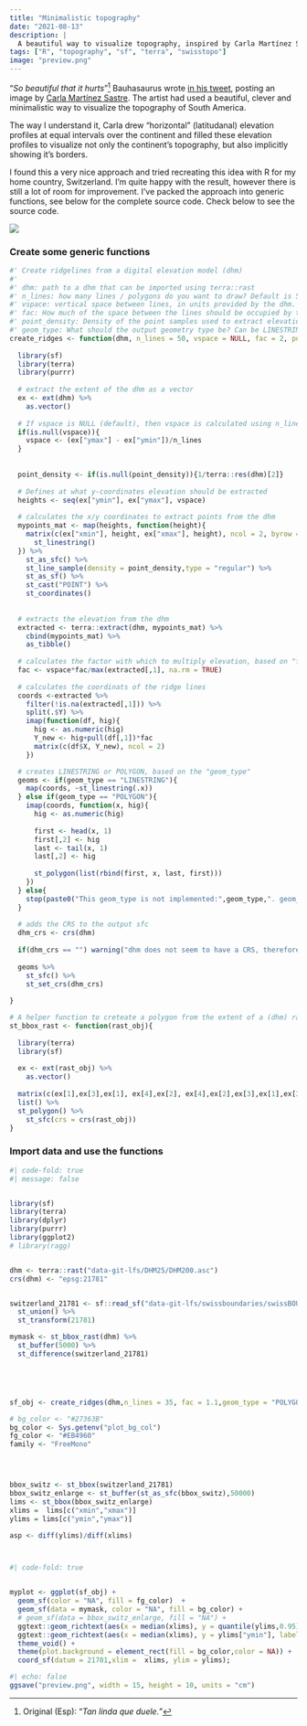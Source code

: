 ```yaml
---
title: "Minimalistic topography"
date: "2021-08-13"
description: |
  A beautiful way to visualize topography, inspired by Carla Martínez Sastre
tags: ["R", "topography", "sf", "terra", "swisstopo"]
image: "preview.png"
---
```




"*So beautiful that it hurts*"[^original] Bauhasaurus wrote [in his tweet](https://twitter.com/alejandrocsome/status/1403754901541470219?s=20), posting an image by [Carla Martínez Sastre](https://www.instagram.com/funkiecharlie/). The artist had used a beautiful, clever and minimalistic way to visualize the topography of South America. 

The way I understand it, Carla drew "horizontal" (latitudanal) elevation profiles at equal intervals over the continent and filled these elevation profiles to visualize not only the continent's topography, but also implicitly showing it's borders. 

I found this a very nice approach and tried recreating this idea with R for my home country, Switzerland. I'm quite happy with the result, however there is still a lot of room for improvement. I've packed the approach into generic functions, see below for the complete source code.
Check below to see the source code.
 
[^original]: Original (Esp): "*Tan linda que duele.*" 


![](preview.png)


### Create some generic functions 

```r


#' Create ridgelines from a digital elevation model (dhm)
#'
#' dhm: path to a dhm that can be imported using terra::rast
#' n_lines: how many lines / polygons do you want to draw? Default is 50
#' vspace: vertical space between lines, in units provided by the dhm. This overrides n_lines
#' fac: How much of the space between the lines should be occupied by the hightest elevation?
#' point_density: Density of the point samples used to extract elevation. Defaults to the inverse of the raster resolution
#' geom_type: What should the output geometry type be? Can be LINESTRING or POLYGON
create_ridges <- function(dhm, n_lines = 50, vspace = NULL, fac = 2, point_density = NULL, geom_type = "LINESTRING"){
  
  library(sf)
  library(terra)
  library(purrr)
  
  # extract the extent of the dhm as a vector
  ex <- ext(dhm) %>%
    as.vector()
  
  # If vspace is NULL (default), then vspace is calculated using n_lines
  if(is.null(vspace)){
    vspace <- (ex["ymax"] - ex["ymin"])/n_lines
  }
  
  
  point_density <- if(is.null(point_density)){1/terra::res(dhm)[2]}
  
  # Defines at what y-coordinates elevation should be extracted
  heights <- seq(ex["ymin"], ex["ymax"], vspace)
  
  # calculates the x/y coordinates to extract points from the dhm
  mypoints_mat <- map(heights, function(height){
    matrix(c(ex["xmin"], height, ex["xmax"], height), ncol = 2, byrow = TRUE) %>%
      st_linestring()
  }) %>%
    st_as_sfc() %>%
    st_line_sample(density = point_density,type = "regular") %>%
    st_as_sf() %>%
    st_cast("POINT") %>%
    st_coordinates()
  
  
  # extracts the elevation from the dhm
  extracted <- terra::extract(dhm, mypoints_mat) %>% 
    cbind(mypoints_mat) %>% 
    as_tibble()
  
  # calculates the factor with which to multiply elevation, based on "fac" and the maximum elevation value
  fac <- vspace*fac/max(extracted[,1], na.rm = TRUE)
  
  # calculates the coordinats of the ridge lines
  coords <-extracted %>%
    filter(!is.na(extracted[,1])) %>%
    split(.$Y) %>%
    imap(function(df, hig){
      hig <- as.numeric(hig)
      Y_new <- hig+pull(df[,1])*fac
      matrix(c(df$X, Y_new), ncol = 2)
    })

  # creates LINESTRING or POLYGON, based on the "geom_type"
  geoms <- if(geom_type == "LINESTRING"){
    map(coords, ~st_linestring(.x))
  } else if(geom_type == "POLYGON"){
    imap(coords, function(x, hig){
      hig <- as.numeric(hig)
      
      first <- head(x, 1)
      first[,2] <- hig
      last <- tail(x, 1)
      last[,2] <- hig
      
      st_polygon(list(rbind(first, x, last, first)))
    })
  } else{
    stop(paste0("This geom_type is not implemented:",geom_type,". geom_type must be 'LINESTRING' or 'POLYGON'"))
  }
  
  # adds the CRS to the output sfc
  dhm_crs <- crs(dhm)
  
  if(dhm_crs == "") warning("dhm does not seem to have a CRS, therefore the output does not have a CRS assigned either.")
  
  geoms %>%
    st_sfc() %>%
    st_set_crs(dhm_crs)
  
}

# A helper function to creteate a polygon from the extent of a (dhm) raster
st_bbox_rast <- function(rast_obj){
  
  library(terra)
  library(sf)
  
  ex <- ext(rast_obj) %>%
    as.vector()
  
  matrix(c(ex[1],ex[3],ex[1], ex[4],ex[2], ex[4],ex[2],ex[3],ex[1],ex[3]),ncol = 2, byrow = TRUE) %>%
  list() %>%
  st_polygon() %>% 
    st_sfc(crs = crs(rast_obj))
}
```

### Import data and use the functions

```r
#| code-fold: true
#| message: false


library(sf)
library(terra)
library(dplyr)
library(purrr)
library(ggplot2)
# library(ragg)


dhm <- terra::rast("data-git-lfs/DHM25/DHM200.asc")
crs(dhm) <- "epsg:21781"


switzerland_21781 <- sf::read_sf("data-git-lfs/swissboundaries/swissBOUNDARIES3D_1_3_TLM_LANDESGEBIET.shp") %>%
  st_union() %>%
  st_transform(21781) 

mymask <- st_bbox_rast(dhm) %>%
  st_buffer(5000) %>%
  st_difference(switzerland_21781)





sf_obj <- create_ridges(dhm,n_lines = 35, fac = 1.1,geom_type = "POLYGON")

# bg_color <- "#27363B"
bg_color <- Sys.getenv("plot_bg_col")
fg_color <- "#EB4960"
family <- "FreeMono"




bbox_switz <- st_bbox(switzerland_21781)
bbox_switz_enlarge <- st_buffer(st_as_sfc(bbox_switz),50000)
lims <- st_bbox(bbox_switz_enlarge)
xlims =  lims[c("xmin","xmax")]
ylims = lims[c("ymin","ymax")]

asp <- diff(ylims)/diff(xlims)




```


```r
#| code-fold: true


myplot <- ggplot(sf_obj) +
  geom_sf(color = "NA", fill = fg_color)  + 
  geom_sf(data = mymask, color = "NA", fill = bg_color) +
  # geom_sf(data = bbox_switz_enlarge, fill = "NA") +
  ggtext::geom_richtext(aes(x = median(xlims), y = quantile(ylims,0.95), label = "Topography of Switzerland"), family = family, fill = NA, label.color = NA, hjust = 0.5, size = 6, color = fg_color)+
  ggtext::geom_richtext(aes(x = median(xlims), y = ylims["ymin"], label = "Data from ©swisstopo<br>visualized by Nils Ratnaweera"), family = family, fill = NA, label.color = NA, hjust = 0.5, size = 3.5, color = fg_color)+
  theme_void() +
  theme(plot.background = element_rect(fill = bg_color,color = NA)) +
  coord_sf(datum = 21781,xlim =  xlims, ylim = ylims);


```

```r
#| echo: false
ggsave("preview.png", width = 15, height = 10, units = "cm")

```

